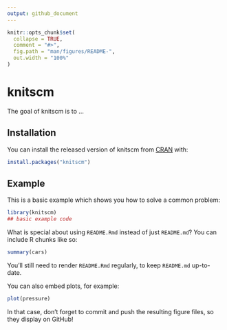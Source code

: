 ```yaml
---
output: github_document
---
```


<!-- README.md is generated from README.Rmd. Please edit that file -->

```r
knitr::opts_chunk$set(
  collapse = TRUE,
  comment = "#>",
  fig.path = "man/figures/README-",
  out.width = "100%"
)
```

# knitscm

<!-- badges: start -->
<!-- badges: end -->

The goal of knitscm is to ...

## Installation

You can install the released version of knitscm from [CRAN](https://CRAN.R-project.org) with:

``` r
install.packages("knitscm")
```

## Example

This is a basic example which shows you how to solve a common problem:

```r
library(knitscm)
## basic example code
```

What is special about using `README.Rmd` instead of just `README.md`? You can include R chunks like so:

```r
summary(cars)
```

You'll still need to render `README.Rmd` regularly, to keep `README.md` up-to-date.

You can also embed plots, for example:

```r
plot(pressure)
```

In that case, don't forget to commit and push the resulting figure files, so they display on GitHub!
